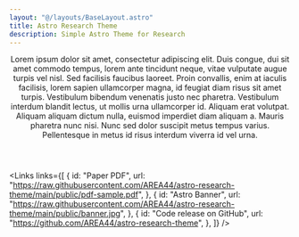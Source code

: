 ```yaml
---
layout: "@/layouts/BaseLayout.astro"
title: Astro Research Theme
description: Simple Astro Theme for Research
---
```


<Header
  title={frontmatter.title}
  authors={[
    {
      id: "1",
      name: "Adam Allen",
    },
    {
      id: "1",
      name: "Peter fadler",
    },
  ]}
  affiliations={[
    {
      id: "1",
      name: "AREA44",
    },
  ]}
>
Lorem ipsum dolor sit amet, consectetur adipiscing elit. Duis congue, dui sit amet commodo tempus, lorem ante tincidunt neque, vitae vulputate augue turpis vel nisl. Sed facilisis faucibus laoreet. Proin convallis, enim at iaculis facilisis, lorem sapien ullamcorper magna, id feugiat diam risus sit amet turpis. Vestibulum bibendum venenatis justo nec pharetra. Vestibulum interdum blandit lectus, ut mollis urna ullamcorper id. Aliquam erat volutpat. Aliquam aliquam dictum nulla, euismod imperdiet diam aliquam a. Mauris pharetra nunc nisi. Nunc sed dolor suscipit metus tempus varius. Pellentesque in metus id risus interdum viverra id vel urna.
</Header>

<Links 
  links={[
    {
      id: "Paper PDF",
      url: "https://raw.githubusercontent.com/AREA44/astro-research-theme/main/public/pdf-sample.pdf",
    },
    {
      id: "Astro Banner",
      url: "https://raw.githubusercontent.com/AREA44/astro-research-theme/main/public/banner.jpg",
    },
    {
      id: "Code release on GitHub",
      url: "https://github.com/AREA44/astro-research-theme",
    },
  ]}
/>